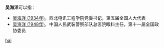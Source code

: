 '''吴海洋'''可以指：
* [[吴海洋_(1934年)|吴海洋 (1934年)]]，西北电讯工程学院党委书记，第五届全国人大代表
* [[吴海洋_(1948年)|吴海洋 (1948年)]]，中国人民武装警察部队总医院眼科主任，第十一届全国政协委员

{{disambig}}

[[Category:三字吴姓人名消歧义|hai]]